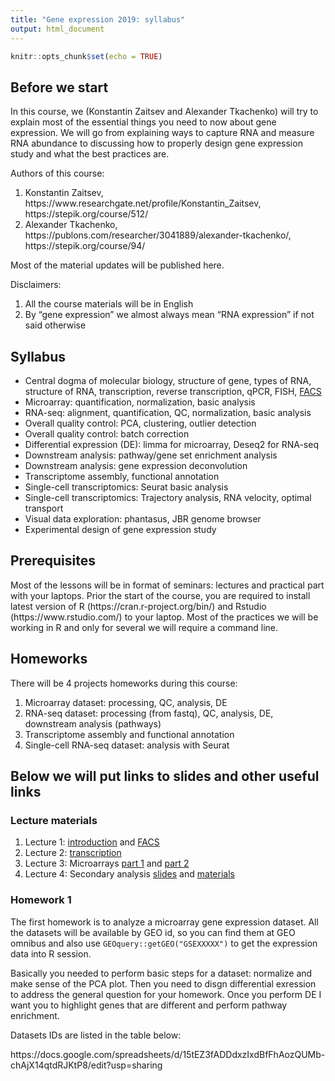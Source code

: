 ```yaml
---
title: "Gene expression 2019: syllabus"
output: html_document
---
```


```r
knitr::opts_chunk$set(echo = TRUE)
```

## Before we start

In this course, we (Konstantin Zaitsev and Alexander Tkachenko) will try to explain most of the essential things you need to now about gene expression. We will go from explaining ways to capture RNA and measure RNA abundance to discussing how to properly design gene expression study and what the best practices are.

Authors of this course:

1. Konstantin Zaitsev, https://www.researchgate.net/profile/Konstantin_Zaitsev, https://stepik.org/course/512/
2. Alexander Tkachenko, https://publons.com/researcher/3041889/alexander-tkachenko/, https://stepik.org/course/94/


Most of the material updates will be published here.

Disclaimers:

1. All the course materials will be in English
2. By "gene expression" we almost always mean "RNA expression" if not said otherwise

## Syllabus

+ Central dogma of molecular biology, structure of gene, types of RNA, structure of RNA, transcription, reverse transcription, qPCR, FISH, <a href="https://konsolerr.github.io/gene_expression_2019/facs" target="_blank">FACS</a>
+ Microarray: quantification, normalization, basic analysis
+ RNA-seq: alignment, quantification, QC, normalization, basic analysis
+ Overall quality control: PCA, clustering, outlier detection
+ Overall quality control: batch correction
+ Differential expression (DE): limma for microarray, Deseq2 for RNA-seq
+ Downstream analysis: pathway/gene set enrichment analysis
+ Downstream analysis: gene expression deconvolution
+ Transcriptome assembly, functional annotation
+ Single-cell transcriptomics: Seurat basic analysis
+ Single-cell transcriptomics: Trajectory analysis, RNA velocity, optimal transport
+ Visual data exploration: phantasus, JBR genome browser
+ Experimental design of gene expression study

## Prerequisites

Most of the lessons will be in format of seminars: lectures and practical part with your laptops. Prior the start of the course, you are required to install latest version of R (https://cran.r-project.org/bin/) and Rstudio (https://www.rstudio.com/) to your laptop. Most of the practices we will be working in R and only for several we will require a command line.

## Homeworks 

There will be 4 projects homeworks during this course:

1. Microarray dataset: processing, QC, analysis, DE
2. RNA-seq dataset: processing (from fastq), QC, analysis, DE, downstream analysis (pathways)
3. Transcriptome assembly and functional annotation
4. Single-cell RNA-seq dataset: analysis with Seurat


## Below we will put links to slides and other useful links

### Lecture materials

1. Lecture 1: <a href="https://konsolerr.github.io/gene_expression_2019/intro" target="_blank">introduction</a> and <a href="https://konsolerr.github.io/gene_expression_2019/facs" target="_blank">FACS</a>
2. Lecture 2: <a href="https://konsolerr.github.io/gene_expression_2019/transcription/transcription.pdf" target="_blank">transcription</a>
3. Lecture 3: Microarrays <a href="https://konsolerr.github.io/gene_expression_2019/microarray/microarray.html" target="_blank">part 1</a> and <a href="https://konsolerr.github.io/gene_expression_2019/microarray/microarray2.html" target="_blank">part 2</a>
4. Lecture 4: Secondary analysis <a href="https://konsolerr.github.io/gene_expression_2019/secondary_analysis" target="_blank">slides</a> and <a href="https://konsolerr.github.io/gene_expression_2019/secondary_analysis/secondary_analysis.zip" target="_blank">materials</a>

### Homework 1 

The first homework is to analyze a microarray gene expression dataset. All the datasets will be available by GEO id, so you can find them at GEO omnibus and also use `GEOquery::getGEO("GSEXXXXX")` to get the expression data into R session.

Basically you needed to perform basic steps for a dataset: normalize and make sense of the PCA plot. Then you need to disgn differential exression to address the general question for your homework. Once you perform DE I want you to highlight genes that are different and perform pathway enrichment.

Datasets IDs are listed in the table below:

https://docs.google.com/spreadsheets/d/15tEZ3fADDdxzIxdBfFhAozQUMb-chAjX14qtdRJKtP8/edit?usp=sharing

